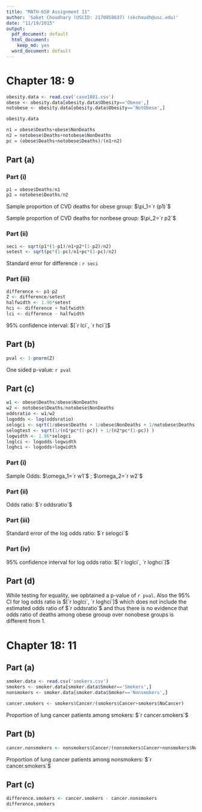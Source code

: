 ```yaml
---
title: "MATH-650 Assignment 11"
author: 'Saket Choudhary (USCID: 2170058637) (skchoudh@usc.edu)'
date: "11/19/2015"
output:
  pdf_document: default
  html_document:
    keep_md: yes
  word_document: default
---
```


# Chapter 18: 9

```r
obesity.data <- read.csv('case1801.csv')
obese <- obesity.data[obesity.data$Obesity=='Obese',]
notobese <- obesity.data[obesity.data$Obesity=='NotObese',]

obesity.data
```

```r
n1 = obese$Deaths+obese$NonDeaths
n2 = notobese$Deaths+notobese$NonDeaths
pc = (obese$Deaths+notobese$Deaths)/(n1+n2)
```

## Part (a)

### Part (i)
```r
p1 = obese$Deaths/n1
p2 = notobese$Deaths/n2
```


Sample proportion of CVD deaths for obese group: $\pi_1=`r (p1)`$

Sample proportion of CVD deaths for nonbese group: $\pi_2=`r p2`$


### Part (ii)


```r
seci <- sqrt(p1*(1-p1)/n1+p2*(1-p2)/n2)
setest <- sqrt(pc*(1-pc)/n1+pc*(1-pc)/n2)
```

Standard error for difference : `r seci`

### Part (iii)



```r
difference <- p1-p2
Z <- difference/setest
halfwidth <- 1.96*setest
hci <- difference + halfwidth
lci <- difference - halfwidth
```

95% confidence interval: $[`r lci`, `r hci`]$


## Part (b)

```r
pval <- 1-pnorm(Z)
```


One sided p-value: `r pval`

## Part (c)

```r
w1 <- obese$Deaths/obese$NonDeaths
w2 <- notobese$Deaths/notobese$NonDeaths
oddsratio <- w1/w2
logodds <- log(oddsratio)
selogci <- sqrt(1/obese$Deaths + 1/obese$NonDeaths + 1/notobese$Deaths + 1/notobese$NonDeaths)
selogtest <- sqrt(1/(n1*pc*(1-pc)) + 1/(n2*pc*(1-pc)) )
logwidth <- 1.96*selogci
loglci <- logodds-logwidth
loghci <- logodds+logwidth
```
### Part (i)
Sample Odds: $\omega_1=`r w1`$ ; $\omega_2=`r w2`$

### Part (ii)

Odds ratio: $`r oddsratio`$

### Part (iii)

Standard error of the log odds ratio: $`r selogci`$

### Part (iv)

95% confidence interval for log odds ratio: $[`r loglci`, `r loghci`]$


## Part (d)
<!-- The odds of deaths for obese group are estimated to be `r oddsratio` times the odds of deaths for nonobese group(approximate 95% CI: $[`r loglci`, `r loghci`]$) .-->
While testing for equality, we opbtained a p-value of `r pval`. Also the 95% CI for log odds ratio is  $[`r loglci`, `r loghci`]$ which does not include the estimated odds ratio of  $`r oddsratio`$ and thus there is no evidence that odds ratio of deaths among obese grooup over nonobese groups is different from 1.

# Chapter 18: 11

## Part (a)
```r
smoker.data <- read.csv('smokers.csv')
smokers <- smoker.data[smoker.data$Smoker=='Smokers',]
nonsmokers <- smoker.data[smoker.data$Smoker=='Nonsmokers',]
```

```r
cancer.smokers <- smokers$Cancer/(smokers$Cancer+smokers$NoCancer)
```
Proportion of lung cancer patients among smokers: $`r cancer.smokers`$

## Part (b)

```r
cancer.nonsmokers <- nonsmokers$Cancer/(nonsmokers$Cancer+nonsmokers$NoCancer)
```

Proportion of lung cancer patients among nonsmokers: $`r cancer.smokers`$


## Part (c)

```r
difference.smokers <- cancer.smokers - cancer.nonsmokers 
difference.smokers
```